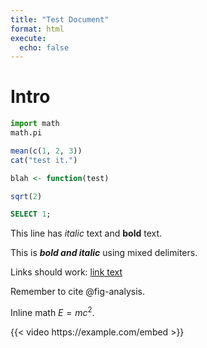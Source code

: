 ```yaml
---
title: "Test Document"
format: html
execute:
  echo: false
---
```


# Intro

```python
import math
math.pi
```

```r
mean(c(1, 2, 3))
cat("test it.")

blah <- function(test)
```

```julia
sqrt(2)
```

```sql
SELECT 1;
```

This line has *italic* text and **bold** text.

This is **_bold and italic_** using mixed delimiters.

Links should work: [link text](https://example.com)

::: {.callout-note}

Remember to cite @fig-analysis.
:::

Inline math $E = mc^2$.

{{< video https://example.com/embed >}}
